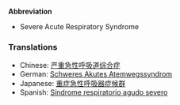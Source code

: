 '''Abbreviation'''

* Severe Acute Respiratory Syndrome

===Translations===
*Chinese: [[严重急性呼吸道综合症]]
*German: [[Schweres Akutes Atemwegssyndrom]]
*Japanese: [[重症急性呼吸器症候群]]
*Spanish: [[Síndrome respiratorio agudo severo]]